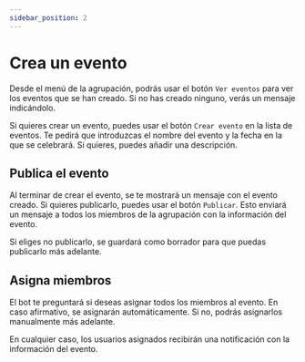 ```yaml
---
sidebar_position: 2
---
```


# Crea un evento

Desde el menú de la agrupación, podrás usar el botón `Ver eventos` para ver los eventos que se han creado. Si no has creado ninguno, verás un mensaje indicándolo.

Si quieres crear un evento, puedes usar el botón `Crear evento` en la lista de eventos. Te pedirá que introduzcas el nombre del evento y la fecha en la que se celebrará. Si quieres, puedes añadir una descripción.

## Publica el evento

Al terminar de crear el evento, se te mostrará un mensaje con el evento creado. Si quieres publicarlo, puedes usar el botón `Publicar`. Esto enviará un mensaje a todos los miembros de la agrupación con la información del evento.

Si eliges no publicarlo, se guardará como borrador para que puedas publicarlo más adelante.

## Asigna miembros

El bot te preguntará si deseas asignar todos los miembros al evento. En caso afirmativo, se asignarán automáticamente. Si no, podrás asignarlos manualmente más adelante.

En cualquier caso, los usuarios asignados recibirán una notificación con la información del evento.
